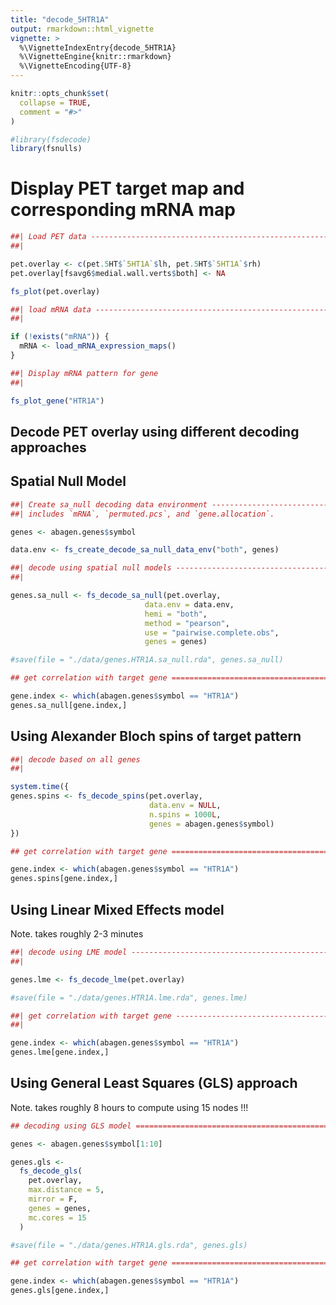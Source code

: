 ```yaml
---
title: "decode_5HTR1A"
output: rmarkdown::html_vignette
vignette: >
  %\VignetteIndexEntry{decode_5HTR1A}
  %\VignetteEngine{knitr::rmarkdown}
  %\VignetteEncoding{UTF-8}
---
```


```r
knitr::opts_chunk$set(
  collapse = TRUE,
  comment = "#>"
)
```

```r
#library(fsdecode)
library(fsnulls)
```

# Display PET target map and corresponding mRNA map

```r

##| Load PET data --------------------------------------------------------
##| 

pet.overlay <- c(pet.5HT$`5HT1A`$lh, pet.5HT$`5HT1A`$rh)
pet.overlay[fsavg6$medial.wall.verts$both] <- NA

fs_plot(pet.overlay)

##| load mRNA data --------------------------------------------------------
##| 

if (!exists("mRNA")) {
  mRNA <- load_mRNA_expression_maps()
}

##| Display mRNA pattern for gene
##|

fs_plot_gene("HTR1A")

```

## Decode PET overlay using different decoding approaches

## Spatial Null Model

```r

##| Create sa_null decoding data environment --------------------------------------------------------
##| includes `mRNA`, `permuted.pcs`, and `gene.allocation`.

genes <- abagen.genes$symbol

data.env <- fs_create_decode_sa_null_data_env("both", genes)

##| decode using spatial null models --------------------------------------------------------
##| 

genes.sa_null <- fs_decode_sa_null(pet.overlay,
                              data.env = data.env,
                              hemi = "both",
                              method = "pearson",
                              use = "pairwise.complete.obs",
                              genes = genes)

#save(file = "./data/genes.HTR1A.sa_null.rda", genes.sa_null)

## get correlation with target gene ===============================================

gene.index <- which(abagen.genes$symbol == "HTR1A")
genes.sa_null[gene.index,]

```

## Using Alexander Bloch spins of target pattern

```r

##| decode based on all genes
##|

system.time({
genes.spins <- fs_decode_spins(pet.overlay,
                               data.env = NULL,
                               n.spins = 1000L,
                               genes = abagen.genes$symbol)
})

## get correlation with target gene ===============================================

gene.index <- which(abagen.genes$symbol == "HTR1A")
genes.spins[gene.index,]

```


## Using Linear Mixed Effects model

Note. takes roughly 2-3 minutes

```r

##| decode using LME model --------------------------------------------------------
##| 

genes.lme <- fs_decode_lme(pet.overlay)

#save(file = "./data/genes.HTR1A.lme.rda", genes.lme)

##| get correlation with target gene --------------------------------------------------------
##| 

gene.index <- which(abagen.genes$symbol == "HTR1A")
genes.lme[gene.index,]

```


## Using General Least Squares (GLS) approach

Note. takes roughly 8 hours to compute using 15 nodes !!!

```r

## decoding using GLS model ===============================================

genes <- abagen.genes$symbol[1:10]

genes.gls <-
  fs_decode_gls(
    pet.overlay,
    max.distance = 5,
    mirror = F,
    genes = genes,
    mc.cores = 15
  )

#save(file = "./data/genes.HTR1A.gls.rda", genes.gls)

## get correlation with target gene ===============================================

gene.index <- which(abagen.genes$symbol == "HTR1A")
genes.gls[gene.index,]

```
